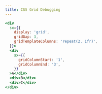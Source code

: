```yaml
---
title: CSS Grid Debugging
---
```


```jsx live xray
<div
  sx={{
    display: 'grid',
    gridGap: 3,
    gridTemplateColumns: 'repeat(2, 1fr)',
  }}>
  <div
    sx={{
      gridColumnStart: '1',
      gridColumnEnd: '3',
    }}
  >A</div>
  <div>B</div>
  <div>C</div>
</div>
```
